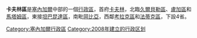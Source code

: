 {{Infobox settlement
<!-- See Template:Infobox settlement for additional fields and descriptions -->
| name                    = 卡夫林區
| native_name             = Région de Kaffrine
| native_name_lang        = fr
| settlement_type         = [[塞內加爾行政區劃|行政區]]
| image_skyline           = 
| image_alt               = 
| image_caption           = 
| image_flag              = 
| flag_alt                = 
| image_seal              =
| seal_alt                = 
| image_shield            = 
| shield_alt              = 
| nickname                = 
| motto                   = 
| image_map               = Senegal Kaffrine locator map.svg
| map_alt                 =
| map_caption             = 
| image_map1              = Kaffrine arrondissements.png
| map_alt1                = 
| map_caption1            = 
| pushpin_map             = <!-- Senegal -->
| pushpin_label_position  = 
| pushpin_map_alt         = 
| pushpin_map_caption     = 
| latd  = 14 |latm = 07|latNS  =N 
| longd = 15|longm = 42|longEW =W 
| coor_pinpoint           = 
| coordinates_type        = region:SN_type:adm1st
| coordinates_display     = inline,title
| coordinates_footnotes   = 
| subdivision_type        = 國家
| subdivision_name        = {{flag|Senegal}}
| established_title       = 
| established_date        = 
| parts_type              = 
| p1                      = 
| p2                      = 
| p3                      = 
| p4                      = 
| founder                 = 
| named_for               = 
| seat_type               = 首府
| seat                    = [[卡夫林|卡夫林]]
| government_footnotes    = 
| leader_party            =
| leader_title            = 
| leader_name             = 
| unit_pref               = Metric<!-- or US or UK -->
| area_footnotes          = 
| area_total_km2          = 
| area_note               = 
| elevation_footnotes     = 
| elevation_m             = 
| population_footnotes    =
| population_total        = 
| population_as_of        = 
| population_rank         = 
| population_density_km2  = 
| population_density_rank = 
| population_demonym      = 
| population_note         = 
| timezone                = [[格林威治時間|格林威治時間]]
| utc_offset              = +0
| postal_code_type        = 
| postal_code             = 
| area_code_type          = 
| area_code               = 
| website                 = 
| footnotes               =
}}

'''卡夫林區'''是[[塞內加爾|塞內加爾]]中部的一個[[行政區|行政區]]，首府[[卡夫林|卡夫林]]，北臨[[久爾貝勒區|久爾貝勒區]]、[[盧加區_(塞內加爾)|盧加區]]和[[馬塔姆區|馬塔姆區]]，東接[[坦巴昆達區|坦巴昆達區]]，南毗[[岡比亞|岡比亞]]，西鄰[[考拉克區|考拉克區]]和[[法蒂克區|法蒂克區]]，下設4省。

[[Category:塞內加爾行政區|Category:塞內加爾行政區]]
[[Category:2008年建立的行政区划|Category:2008年建立的行政区划]]

{{Senegal-stub}}